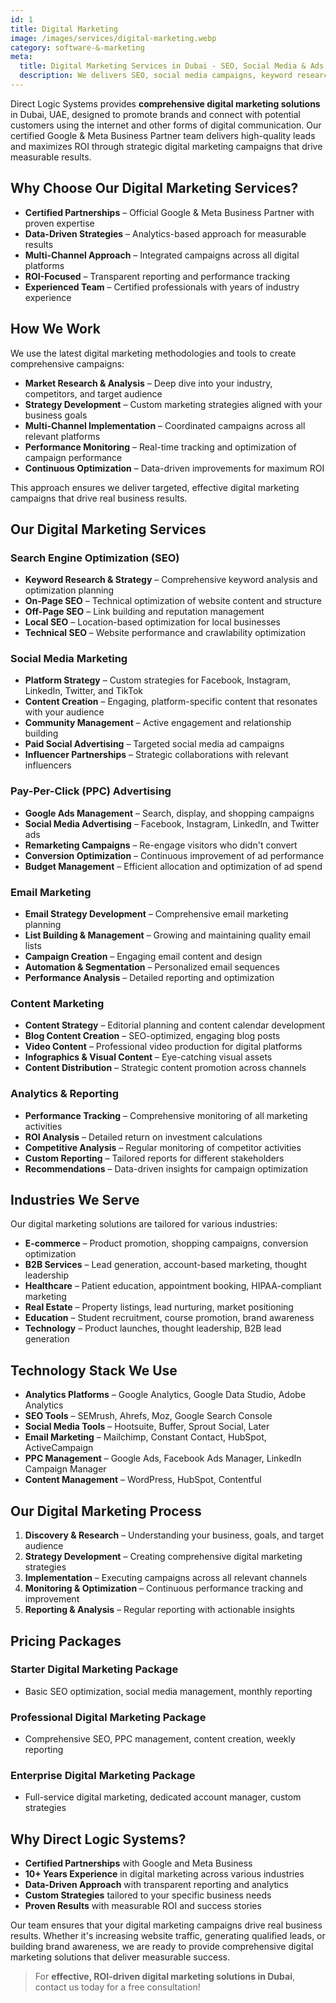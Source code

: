 ```yaml
---
id: 1
title: Digital Marketing
image: /images/services/digital-marketing.webp
category: software-&-marketing
meta:
  title: Digital Marketing Services in Dubai - SEO, Social Media & Ads
  description: We delivers SEO, social media campaigns, keyword research, and search engine advertising to attract high-quality leads and maximize ROI. Certified Google & Meta Business Partner.
---
```


Direct Logic Systems provides **comprehensive digital marketing solutions** in Dubai, UAE, designed to promote brands and connect with potential customers using the internet and other forms of digital communication. Our certified Google & Meta Business Partner team delivers high-quality leads and maximizes ROI through strategic digital marketing campaigns that drive measurable results.

## Why Choose Our Digital Marketing Services?

- **Certified Partnerships** – Official Google & Meta Business Partner with proven expertise
- **Data-Driven Strategies** – Analytics-based approach for measurable results
- **Multi-Channel Approach** – Integrated campaigns across all digital platforms
- **ROI-Focused** – Transparent reporting and performance tracking
- **Experienced Team** – Certified professionals with years of industry experience

## How We Work

We use the latest digital marketing methodologies and tools to create comprehensive campaigns:

- **Market Research & Analysis** – Deep dive into your industry, competitors, and target audience
- **Strategy Development** – Custom marketing strategies aligned with your business goals
- **Multi-Channel Implementation** – Coordinated campaigns across all relevant platforms
- **Performance Monitoring** – Real-time tracking and optimization of campaign performance
- **Continuous Optimization** – Data-driven improvements for maximum ROI

This approach ensures we deliver targeted, effective digital marketing campaigns that drive real business results.

## Our Digital Marketing Services

### Search Engine Optimization (SEO)
- **Keyword Research & Strategy** – Comprehensive keyword analysis and optimization planning
- **On-Page SEO** – Technical optimization of website content and structure
- **Off-Page SEO** – Link building and reputation management
- **Local SEO** – Location-based optimization for local businesses
- **Technical SEO** – Website performance and crawlability optimization

### Social Media Marketing
- **Platform Strategy** – Custom strategies for Facebook, Instagram, LinkedIn, Twitter, and TikTok
- **Content Creation** – Engaging, platform-specific content that resonates with your audience
- **Community Management** – Active engagement and relationship building
- **Paid Social Advertising** – Targeted social media ad campaigns
- **Influencer Partnerships** – Strategic collaborations with relevant influencers

### Pay-Per-Click (PPC) Advertising
- **Google Ads Management** – Search, display, and shopping campaigns
- **Social Media Advertising** – Facebook, Instagram, LinkedIn, and Twitter ads
- **Remarketing Campaigns** – Re-engage visitors who didn't convert
- **Conversion Optimization** – Continuous improvement of ad performance
- **Budget Management** – Efficient allocation and optimization of ad spend

### Email Marketing
- **Email Strategy Development** – Comprehensive email marketing planning
- **List Building & Management** – Growing and maintaining quality email lists
- **Campaign Creation** – Engaging email content and design
- **Automation & Segmentation** – Personalized email sequences
- **Performance Analysis** – Detailed reporting and optimization

### Content Marketing
- **Content Strategy** – Editorial planning and content calendar development
- **Blog Content Creation** – SEO-optimized, engaging blog posts
- **Video Content** – Professional video production for digital platforms
- **Infographics & Visual Content** – Eye-catching visual assets
- **Content Distribution** – Strategic content promotion across channels

### Analytics & Reporting
- **Performance Tracking** – Comprehensive monitoring of all marketing activities
- **ROI Analysis** – Detailed return on investment calculations
- **Competitive Analysis** – Regular monitoring of competitor activities
- **Custom Reporting** – Tailored reports for different stakeholders
- **Recommendations** – Data-driven insights for campaign optimization

## Industries We Serve

Our digital marketing solutions are tailored for various industries:

- **E-commerce** – Product promotion, shopping campaigns, conversion optimization
- **B2B Services** – Lead generation, account-based marketing, thought leadership
- **Healthcare** – Patient education, appointment booking, HIPAA-compliant marketing
- **Real Estate** – Property listings, lead nurturing, market positioning
- **Education** – Student recruitment, course promotion, brand awareness
- **Technology** – Product launches, thought leadership, B2B lead generation

## Technology Stack We Use

- **Analytics Platforms** – Google Analytics, Google Data Studio, Adobe Analytics
- **SEO Tools** – SEMrush, Ahrefs, Moz, Google Search Console
- **Social Media Tools** – Hootsuite, Buffer, Sprout Social, Later
- **Email Marketing** – Mailchimp, Constant Contact, HubSpot, ActiveCampaign
- **PPC Management** – Google Ads, Facebook Ads Manager, LinkedIn Campaign Manager
- **Content Management** – WordPress, HubSpot, Contentful

## Our Digital Marketing Process

1. **Discovery & Research** – Understanding your business, goals, and target audience
2. **Strategy Development** – Creating comprehensive digital marketing strategies
3. **Implementation** – Executing campaigns across all relevant channels
4. **Monitoring & Optimization** – Continuous performance tracking and improvement
5. **Reporting & Analysis** – Regular reporting with actionable insights

## Pricing Packages

### Starter Digital Marketing Package
- Basic SEO optimization, social media management, monthly reporting

### Professional Digital Marketing Package
- Comprehensive SEO, PPC management, content creation, weekly reporting

### Enterprise Digital Marketing Package
- Full-service digital marketing, dedicated account manager, custom strategies

## Why Direct Logic Systems?

- **Certified Partnerships** with Google and Meta Business
- **10+ Years Experience** in digital marketing across various industries
- **Data-Driven Approach** with transparent reporting and analytics
- **Custom Strategies** tailored to your specific business needs
- **Proven Results** with measurable ROI and success stories

Our team ensures that your digital marketing campaigns drive real business results. Whether it's increasing website traffic, generating qualified leads, or building brand awareness, we are ready to provide comprehensive digital marketing solutions that deliver measurable success.

> For **effective, ROI-driven digital marketing solutions in Dubai**, contact us today for a free consultation!

